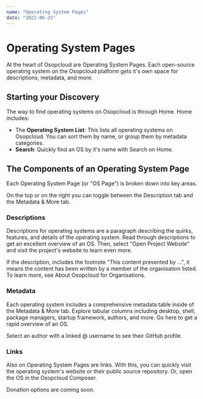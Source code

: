 ```yaml
---
name: "Operating System Pages"
date: "2022-06-25"
---
```


# Operating System Pages

At the heart of Osopcloud are Operating System Pages. Each open-source operating system on the Osopcloud platform gets it's own space for descriptions, metadata, and more.

## Starting your Discovery

The way to find operating systems on Osopcloud is through Home. Home includes:

- The **Operating System List**: This lists all operating systems on Osopcloud. You can sort them by name, or group them by metadata categories.
- **Search**: Quickly find an OS by it's name with Search on Home.

## The Components of an Operating System Page

Each Operating System Page (or "OS Page") is broken down into key areas.

On the top or on the right you can toggle between the Description tab and the Metadata & More tab.

### Descriptions

Descriptions for operating systems are a paragraph describing the quirks, features, and details of the operating system. Read through descriptions to get an excellent overview of an OS. Then, select "Open Project Website" and visit the project's website to learn even more.

<Note m={true}>
  If the description, includes the footnote "This content presented by ...", it
  means the content has been written by a member of the organisation listed. To
  learn more, see About Osopcloud for Organisations.
</Note>

### Metadata

Each operating system includes a comprehensive metadata table inside of the Metadata & More tab. Explore tabular columns including desktop, shell, package managers, startup framework, authors, and more. Go here to get a rapid overview of an OS.

<Note m={true}>
  Select an author with a linked @ username to see their GitHub profile.
</Note>

### Links

Also on Operating System Pages are links. With this, you can quickly visit the operating system's website or their public source repository. Or, open the OS in the Osopcloud Composer.

Donation options are coming soon.
